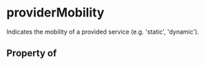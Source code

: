 # providerMobility

Indicates the mobility of a provided service (e.g. 'static', 'dynamic').

## Property of



